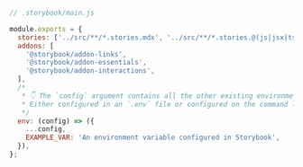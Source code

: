 ```js
// .storybook/main.js

module.exports = {
  stories: ['../src/**/*.stories.mdx', '../src/**/*.stories.@(js|jsx|ts|tsx)'],
  addons: [
    '@storybook/addon-links',
    '@storybook/addon-essentials',
    '@storybook/addon-interactions',
  ],
  /*
   * 👇 The `config` argument contains all the other existing environment variables.
   * Either configured in an `.env` file or configured on the command line.
   */
  env: (config) => ({
    ...config,
    EXAMPLE_VAR: 'An environment variable configured in Storybook',
  }),
};
```
